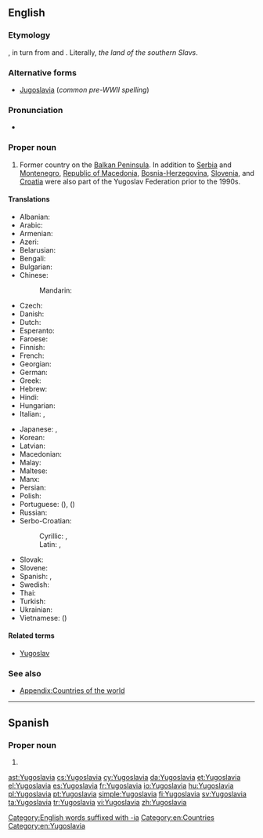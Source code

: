 ==English==
{{wikipedia}}

===Etymology===
{{borrowing|sh|Jugoslavija|lang=en}}, in turn from {{term|jug|jugo|south|lang=sh}} and {{term|slavija||''slavia'', the land of the [[Slav]]s|lang=sh}}.  Literally, ''the land of the southern Slavs''.

===Alternative forms===
* [[Jugoslavia]] (''common pre-WWII spelling'')

===Pronunciation===
* {{IPA|/juːgəˈslɑːviə/}}

===Proper noun===
{{en-proper noun}}

# Former country on the [[Balkan Peninsula]]. In addition to [[Serbia]] and [[Montenegro]], [[Macedonia|Republic of Macedonia]], [[Bosnia and Herzegovina|Bosnia-Herzegovina]], [[Slovenia]], and [[Croatia]] were also part of the Yugoslav Federation prior to the 1990s.

====Translations====
{{trans-top|Former country in the Balkans}}
* Albanian: {{t|sq|Jugosllavia}}
* Arabic: {{t|ar|يوغوسلافيا|f|tr=yughuslaafiya}}
* Armenian: {{t|hy|Հարավսլավիա|tr=Haravslavia}}
* Azeri: {{t|az|Yuqoslaviya}}
* Belarusian: {{t|be|Югаславія|f|tr=Juhaslávija}}
* Bengali: {{t|bn|যুগোশ্লাভিয়া}}
* Bulgarian: {{t|bg|Югославия|f|tr=Jugoslávija}}
* Chinese:
*: Mandarin: {{t+|cmn|南斯拉夫|tr=Nánsīlāfū|sc=Hani}}
* Czech: {{t+|cs|Jugoslávie|f}}
* Danish: {{t|da|Jugoslavien}}
* Dutch: {{t+|nl|Joegoslavië}}
* Esperanto: {{t|eo|Jugoslavio}}
* Faroese: {{t|fo|Jugoslavia}}
* Finnish: {{t+|fi|Jugoslavia}}
* French: {{t+|fr|Yougoslavie|f}}
* Georgian: {{t|ka|იუგოსლავია|tr=iugoslavia|sc=Geor}}
* German: {{t|de|Jugoslavien|n}}
* Greek: {{t+|el|Γιουγκοσλαβία|f|tr=Yiougoslavía}}
* Hebrew: {{t|he|יוגוסלביה}}
* Hindi: {{t|hi|यूगोस्लाविया|tr=yūgōslāviyā}}
* Hungarian: {{t+|hu|Jugoszlávia}}
* Italian: {{t|it|Jugoslavia}}, {{t|it|Iugoslavia|f}}
{{trans-mid}}
* Japanese: {{t|ja|ユーゴスラビア|tr=Yūgosurabia}}, {{t|ja|ユーゴスラヴィア|tr=Yūgosuravia}}
* Korean: {{t+|ko|유고슬라비아|tr=Yugoseullabia|sc=Hang}}
* Latvian: {{t|lv|Dienvidslāvija|f}}
* Macedonian: {{t+|mk|Југославија|f|tr=Jugoslávija}}
* Malay: {{t|ms|Yugoslavia}}
* Maltese: {{t|mt|il-[[Jugoslavja]]}}
* Manx: {{t|gv|Yugoslaavey|alt=Yn Yugoslaavey}}
* Persian: {{t|fa|یوگسلاوی}}
* Polish: {{t+|pl|Jugosławia|f}}
* Portuguese: {{t+|pt|Jugoslávia|f}} ({{qualifier|Portugal}}), {{t+|pt|Iugoslávia|f}} ({{qualifier|Brazil}})
* Russian: {{t+|ru|Югославия|f|tr=Jugoslávija}}
* Serbo-Croatian:
*: Cyrillic: {{t|sh|Југо̀сла̄вија|f|sc=Cyrl}}, {{t|sh|Југосла̏вија|f|sc=Cyrl}}
*: Latin: {{t|sh|Jugòslāvija|f}}, {{t|sh|Jugoslȁvija|f}}
* Slovak: {{t|sk|Juhoslávia|f}}
* Slovene: {{t|sl|Jugoslávija|f}}
* Spanish: {{t+|es|Yugoslavia|f}}, {{t|es|Yugoeslavia|f}}
* Swedish: {{t+|sv|Jugoslavien}}
* Thai: {{t|th|ยูโกสลาเวีย|tr=yoogòhtlaawia}}
* Turkish: {{t+|tr|Yugoslavya}}
* Ukrainian: {{t|uk|Югославія|f|tr=Juhoslávija}}
* Vietnamese: {{t+|vi|Nam Tư}} ({{t|vi|南斯|sc=Hani}})
{{trans-bottom}}

====Related terms====
* [[Yugoslav]]

===See also===
* [[Appendix:Countries of the world]]

[[Category:English words suffixed with -ia]]
[[Category:en:Countries]]
[[Category:en:Yugoslavia]]

----

==Spanish==

===Proper noun===
{{es-proper noun}}

# {{l|en|Yugoslavia}}

[[ast:Yugoslavia]]
[[cs:Yugoslavia]]
[[cy:Yugoslavia]]
[[da:Yugoslavia]]
[[et:Yugoslavia]]
[[el:Yugoslavia]]
[[es:Yugoslavia]]
[[fr:Yugoslavia]]
[[io:Yugoslavia]]
[[hu:Yugoslavia]]
[[pl:Yugoslavia]]
[[pt:Yugoslavia]]
[[simple:Yugoslavia]]
[[fi:Yugoslavia]]
[[sv:Yugoslavia]]
[[ta:Yugoslavia]]
[[tr:Yugoslavia]]
[[vi:Yugoslavia]]
[[zh:Yugoslavia]]